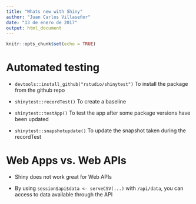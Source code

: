 ```yaml
---
title: "Whats new with Shiny"
author: "Juan Carlos Villaseñor"
date: "13 de enero de 2017"
output: html_document
---
```


```r
knitr::opts_chunk$set(echo = TRUE)
```


# Automated testing

  - `devtools::install_github("rstudio/shinytest")` To install the package from the github repo

  - `shinytest::recordTest()` To create a baseline

  - `shinytest::testApp()` To test the app after some package versions have been updated
  
  - `shinytest::snapshotupdate()` To update the snapshot taken during the recordTest
  

# Web Apps vs. Web APIs

  - Shiny does not work great for Web APIs
  
  - By using `session$api$data <- serveCSV(...)` with `/api/data`, you can access to data available through the API
